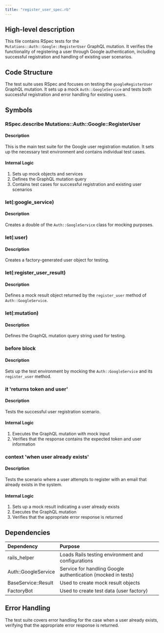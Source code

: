 ```yaml
---
title: "register_user_spec.rb"
---
```


## High-level description
This file contains RSpec tests for the `Mutations::Auth::Google::RegisterUser` GraphQL mutation. It verifies the functionality of registering a user through Google authentication, including successful registration and handling of existing user scenarios.

## Code Structure
The test suite uses RSpec and focuses on testing the `googleRegisterUser` GraphQL mutation. It sets up a mock `Auth::GoogleService` and tests both successful registration and error handling for existing users.

## Symbols

### RSpec.describe Mutations::Auth::Google::RegisterUser
#### Description
This is the main test suite for the Google user registration mutation. It sets up the necessary test environment and contains individual test cases.

#### Internal Logic
1. Sets up mock objects and services
2. Defines the GraphQL mutation query
3. Contains test cases for successful registration and existing user scenarios

### let(:google_service)
#### Description
Creates a double of the `Auth::GoogleService` class for mocking purposes.

### let(:user)
#### Description
Creates a factory-generated user object for testing.

### let(:register_user_result)
#### Description
Defines a mock result object returned by the `register_user` method of `Auth::GoogleService`.

### let(:mutation)
#### Description
Defines the GraphQL mutation query string used for testing.

### before block
#### Description
Sets up the test environment by mocking the `Auth::GoogleService` and its `register_user` method.

### it 'returns token and user'
#### Description
Tests the successful user registration scenario.

#### Internal Logic
1. Executes the GraphQL mutation with mock input
2. Verifies that the response contains the expected token and user information

### context 'when user already exists'
#### Description
Tests the scenario where a user attempts to register with an email that already exists in the system.

#### Internal Logic
1. Sets up a mock result indicating a user already exists
2. Executes the GraphQL mutation
3. Verifies that the appropriate error response is returned

## Dependencies
| Dependency | Purpose |
|:-----------|:--------|
| rails_helper | Loads Rails testing environment and configurations |
| Auth::GoogleService | Service for handling Google authentication (mocked in tests) |
| BaseService::Result | Used to create mock result objects |
| FactoryBot | Used to create test data (user factory) |

## Error Handling
The test suite covers error handling for the case when a user already exists, verifying that the appropriate error response is returned.